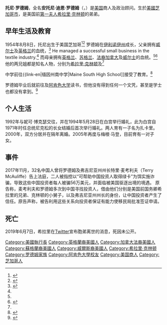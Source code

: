 {{expand english|time=2021-01-01}}
{{Infobox person
| name        =  托尼·罗德姆
| image       = 
| imagesize   =
| caption     =
|birth_name   = {{Birth date|1954|8|8}}<ref>{{cite news|author=Telegraph Staff|title=Tony Rodham, brother of Hillary Clinton who was prone to embarrassing gaffes – obituary|url=https://www.telegraph.co.uk/obituaries/2019/06/12/tony-rodham-brother-hillary-clinton-prone-embarrassing-gaffes/|access-date=June 12, 2019|work=[[The_Daily_Telegraph|The Daily Telegraph]]|publisher=[[Telegraph_Media_Group|Telegraph Media Group]]|location=[[London|London]]|date=June 12, 2019|language=en|archive-date=2021-04-23|archive-url=https://web.archive.org/web/20210423110405/https://www.telegraph.co.uk/obituaries/2019/06/12/tony-rodham-brother-hillary-clinton-prone-embarrassing-gaffes/|dead-url=no}}</ref>
| birth_place = {{USA}}[[伊利诺伊州|伊利诺伊州]][[芝加哥市|芝加哥市]]
| death_date  = {{death date and age|2019|6|7|1954|8|8}}
| death_place = {{US}}[[宾夕法尼亚州|宾夕法尼亚州]]
| occupation  = 商人、政治顾问
| spouse      = {{marriage| 妮可·博克瑟|1994|2001|reason=離婚}}<br>{{marriage|梅根·马登|2005|2019|end=夫逝}}
| networth    = 
| children    = 3人
| parents     = {{Ublist|{{link-en|休伊·罗德姆|Hugh Ellsworth Rodham}}|[[多萝西·豪厄尔·罗德姆|多萝西·罗德姆]]}}
| alta mater  = {{link-en|愛荷華衛斯理學院|Iowa Wesleyan University}}<br>[[阿肯色大学|阿肯色大学]]
| relatives   = [[希拉里·克林顿|希拉里·克林顿]]（大姐）<br>[[比尔·克林顿|比尔·克林顿]]（姐夫）
| educate     = 缅因州南高中（毕业）<br><del>愛荷華衛斯理學院</del>（肄业）<br><del>阿肯色大学</del>（肄业）
}}
'''托尼·罗德姆'''，全名'''安托尼·迪恩·罗德姆'''（{{lang-en|Anthony Dean Rodham}}，{{bd|1954年|8月8日|2019年6月7日||catIdx=Rodham, Tony}}）是[[美国|美国]]商人及政治顾问。生於[[美國|美國]][[芝加哥市|芝加哥市]]，是美国前[[第一夫人|第一夫人]][[希拉里·克林顿|希拉里·克林顿]]的弟弟。

==早年生活及教育==
1954年8月8日，托尼出生于美国芝加哥<ref>{{cite news|title=Tony Rodham, the youngest brother of Hillary Clinton, dies at 64|url=https://www.washingtonpost.com/local/obituaries/tony-rodham-the-youngest-brother-of-hillary-clinton-dies-at-64/2019/06/09/98ca3dba-8b01-11e9-adf3-f70f78c156e8_story.html|access-date=June 10, 2019|work=[[The_Washington_Post|The Washington Post]]|agency=[[Associated_Press|Associated Press]]|publisher=[[Nash_Holdings|Nash Holdings]]|date=June 9, 2019|language=en|archive-date=2020-12-11|archive-url=https://web.archive.org/web/20201211142640/https://www.washingtonpost.com/local/obituaries/tony-rodham-the-youngest-brother-of-hillary-clinton-dies-at-64/2019/06/09/98ca3dba-8b01-11e9-adf3-f70f78c156e8_story.html|dead-url=no}}</ref><ref>{{cite web|url=http://www.firstladies.org/biographies/firstladies.aspx?biography=43|title=First Lady Biography: Hillary Clinton|work=[[First_Ladies_National_Historic_Site|National First Ladies' Library]]|publisher=[[National_Park_Service|National Park Service]]|location=[[Canton,_Ohio|Canton, Ohio]]|access-date=July 10, 2007|archive-date=2019-09-13|archive-url=https://web.archive.org/web/20190913150519/http://www.firstladies.org/biographies/firstladies.aspx?biography=43|dead-url=no}}</ref> 罗德姆在[[帕克里奇_(伊利諾州)|伊利诺伊州]]成长，父亲拥有[[威尔士|威尔士]]及[[英格兰|英格兰]]的血统，<ref name="nehgs">{{cite web|last=Roberts|first=Gary Boyd|url=http://www.americanancestors.org/ancestry-of-senator-hillary-rodham-clinton/|title=Notes on the Ancestry of Senator Hillary Rodham Clinton|work=[[New_England_Historic_Genealogical_Society|New England Historic Genealogical Society]]|location=[[Back_Bay,_Boston|Back Bay, Boston]]|access-date=November 10, 2012|archive-url=https://web.archive.org/web/20130607023135/http://www.americanancestors.org/ancestry-of-senator-hillary-rodham-clinton|archive-date=June 7, 2013}}</ref> He managed a successful small business in the textile industry.<ref name="Spet94 Chicago article" /> 而母亲拥有[[英格兰|英格兰]]、[[苏格兰|苏格兰]]、[[法裔加拿大人|法裔加拿大]]及[[威尔士|威尔士]]的血统。<ref name="nehgs" /><ref>{{cite news|author-link=Megan Smolenyak|last=Smolenyak|first=Megan|url=http://irishamerica.com/2015/03/hillary-clintons-celtic-roots/|title=Hillary Clinton's Celtic Roots|work=Irish America|date=April–May 2015|accessdate=2021-04-19|archive-date=2019-03-23|archive-url=https://web.archive.org/web/20190323062511/http://irishamerica.com/2015/03/hillary-clintons-celtic-roots/|dead-url=no}}</ref>他的两兄姐都是知名人物，分别为[[希拉里·克林顿|希拉里·克林顿]]及{{link-en|休伊·罗德姆|Hugh Edwin Rodham}}<ref name="Spet94 Chicago article" />

中学前往{{link-en|缅因州南中学|Maine South High School]]接受了教育。<ref name="Spet94 Chicago article">{{cite magazine|last=Hanson|first=Cynthia|title=I Was a Teenage Republican|magazine=[[Chicago_(magazine)|Chicago Magazine]]|publisher=[[Tribune_Publishing|Tribune Publishing]]|date=September 1994|url=http://www.chicagomag.com/Chicago-Magazine/September-1994/I-Was-a-Teenage-Republican/index.php?cparticle=1&siarticle=0#artanc|access-date=September 20, 2009|quote=The "boys," as they're still called, are Hughie and Tony ... At Maine South, the boys were known as fun-loving jocks. The Rodhams expected them to perform as well on the football field as Hillary did in the classroom|archive-date=2020-09-30|archive-url=https://web.archive.org/web/20200930071005/https://www.chicagomag.com/Chicago-Magazine/September-1994/I-Was-a-Teenage-Republican/index.php?cparticle=1&siarticle=0#artanc|dead-url=no}}</ref>

罗德姆毕业后就前往{{link-en|爱荷华卫斯理学院|Iowa Wesleyan College}}及[[阿肯色大学|阿肯色大学]]读书，但他没有得到任何一个文凭，甚至是学士也都没有拿到。<ref name="cnnbio">{{cite news | url=http://www.cnn.com/ALLPOLITICS/1996/candidates/democrat/clinton/rodham.shtml | title=The Rodham Family Biography | access-date=July 8, 2007 | publisher=[[CNN|CNN]] | archive-date=2017-08-11 | archive-url=https://web.archive.org/web/20170811224144/http://www.cnn.com/ALLPOLITICS/1996/candidates/democrat/clinton/rodham.shtml | dead-url=no }}</ref>

==个人生活==
1992年与妮可·博克瑟交往，并在1994年5月28日在白宫举行婚礼，此为白宫自1971年时任总统尼克松的长女结婚后首次举行婚礼。两人育有一子名为扎卡里。2000年，双方分居并在隔年离婚。2005年再度与梅根·马登，目前育有一对子女。
==事件==
2017年11月，32名中国人曾将罗德姆及弗吉尼亚州州长特里·麦考利夫（Terry McAuliffe）告上法庭，二人被指控以“可帮助中国投资人取得绿卡”为饵实施诈骗，导致这些中国投资者每人被骗56万美元，并面临被美国驱逐出境的境遇。
原告称，麦考利夫和罗德姆多次到中国寻找投资人，借由他们分别是美国前国务卿希拉里的兄弟、克林顿的小舅子，以及弗吉尼亚州州长的身份，让中国投资者产生了信任。原告声称，被告利用这些关系向投资者保证有能力使移民局批准签证申请。
==死亡==
2019年6月7日，希拉里在[[Twitter|Twitter]]宣布胞弟离世的消息，死因未公开。

{{DEFAULTSORT:rodham}}
[[Category:美國執行長|Category:美國執行長]]
[[Category:英格蘭裔美國人|Category:英格蘭裔美國人]]
[[Category:加拿大法裔美國人|Category:加拿大法裔美國人]]
[[Category:蘇格蘭裔美國人|Category:蘇格蘭裔美國人]]
[[Category:威爾斯裔美國人|Category:威爾斯裔美國人]]
[[Category:希拉里·克林顿|Category:希拉里·克林顿]]
[[Category:罗德姆家族|Category:罗德姆家族]]
[[Category:阿肯色大學校友|Category:阿肯色大學校友]]
[[Category:美国商人|Category:美国商人]]
[[Category:芝加哥人|Category:芝加哥人]]